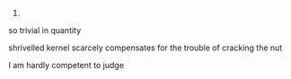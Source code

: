 1.

so trivial in quantity

shrivelled kernel scarcely compensates for the trouble of cracking the nut

I am hardly competent to judge

